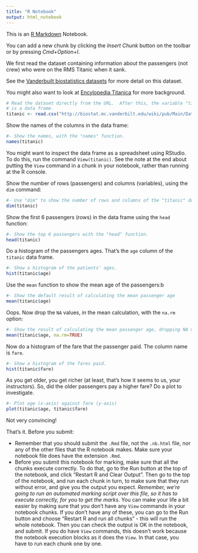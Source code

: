 ```yaml
---
title: "R Notebook"
output: html_notebook
---
```


This is an [R Markdown](http://rmarkdown.rstudio.com) Notebook. 

You can add a new chunk by clicking the *Insert Chunk* button on the toolbar or
by pressing *Cmd+Option+I*.

We first read the dataset containing information about the passengers (not
crew) who were on the RMS Titanic when it sank.

See the [Vanderbuilt biostatistics
datasets](http://biostat.mc.vanderbilt.edu/wiki/pub/Main/DataSets) for more
detail on this dataset.

You might also want to look at [Encylopedia
Titanica](https://www.encyclopedia-titanica.org/titanic-statistics.html) for
more background.

```r
# Read the dataset directly from the URL.  After this, the variable "titanic"
# is a data frame.
titanic <- read.csv("http://biostat.mc.vanderbilt.edu/wiki/pub/Main/DataSets/titanic3.csv")
```

Show the names of the columns in the data frame:

```r
#- Show the names, with the "names" function.
names(titanic)
```

You might want to inspect the data frame as a spreadsheet using RStudio.  To do
this, run the command `View(titanic)`.  See the note at the end about putting
the `View` command in a chunk in your notebook, rather than running at the
R console.

Show the number of rows (passengers) and columns (variables), using the `dim`
command:

```r
#- Use "dim" to show the number of rows and columns of the "titanic" data frame.
dim(titanic)
```

Show the first 6 passengers (rows) in the data frame using the `head` function:

```r
#- Show the top 6 passengers with the "head" function.
head(titanic)
```

Do a histogram of the passengers ages.  That's the `age` column of the
`titanic` data frame.

```r
#- Show a histogram of the patients' ages.
hist(titanic$age)
```

Use the `mean` function to show the mean age of the passengers:b

```r
#- Show the default result of calculating the mean passenger age
mean(titanic$age)
```

Oops.  Now drop the `NA` values, in the mean calculation, with the `na.rm` option:

```r
#- Show the result of calculating the mean passenger age, dropping NA values
mean(titanic$age, na.rm=TRUE)
```

Now do a histogram of the fare that the passenger paid.  The column name is `fare`.

```r
#- Show a histogram of the fares paid.
hist(titanic$fare)
```

As you get older, you get richer (at least, that's how it seems to us, your
instructors).  So, did the older passengers pay a higher fare?  Do a plot to investigate.

```r
#- Plot age (x-axis) against fare (y-axis)
plot(titanic$age, titanic$fare)
```

Not very convincing!

That's it.  Before you submit:

* Remember that you should submit the `.Rmd` file, not the `.nb.html` file, nor
  any of the other files that the R notebook makes.  Make sure your notebook
  file does have the extension `.Rmd`.
* Before you submit this notebook for marking, make sure that all the chunks
  execute correctly.  To do that, go to the Run button at the top of the
  notebook, and click "Restart R and Clear Output".  Then go to the top of the
  notebook, and run each chunk in turn, to make sure that they run without
  error, and give you the output you expect.  *Remember, we're going to run an
  automated marking script over this file, so it has to execute correctly, for
  you to get the marks*.   You can make your life a bit easier by making sure
  that you don't have any `View` commands in your notebook chunks.   If you
  don't have any of these, you can go to the Run button and choose "Restart R
  and run all chunks" - this will run the whole notebook.   Then you can check
  the output is OK in the notebook, and submit.  If you do have `View`
  commands, this doesn't work because the notebook execution blocks as it does
  the `View`.  In that case, you have to run each chunk one by one.
